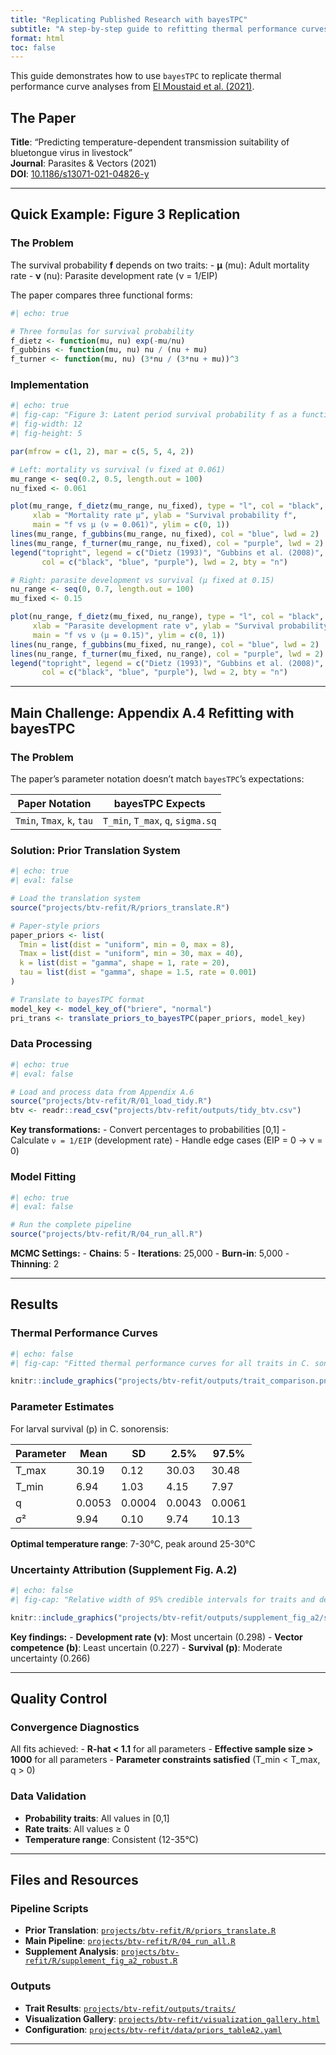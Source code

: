 ```yaml
---
title: "Replicating Published Research with bayesTPC"
subtitle: "A step-by-step guide to refitting thermal performance curves from El Moustaid et al. (2021)"
format: html
toc: false
---
```


This guide demonstrates how to use `bayesTPC` to replicate thermal performance curve analyses from [El Moustaid et al. (2021)](https://doi.org/10.1186/s13071-021-04826-y).

## The Paper

**Title**: "Predicting temperature-dependent transmission suitability of bluetongue virus in livestock"  
**Journal**: Parasites & Vectors (2021)  
**DOI**: [10.1186/s13071-021-04826-y](https://doi.org/10.1186/s13071-021-04826-y)

---

## Quick Example: Figure 3 Replication

### The Problem

The survival probability **f** depends on two traits:
- **μ** (mu): Adult mortality rate
- **ν** (nu): Parasite development rate (ν = 1/EIP)

The paper compares three functional forms:

```r
#| echo: true

# Three formulas for survival probability
f_dietz <- function(mu, nu) exp(-mu/nu)
f_gubbins <- function(mu, nu) nu / (nu + mu)
f_turner <- function(mu, nu) (3*nu / (3*nu + mu))^3
```

### Implementation

```r
#| echo: true
#| fig-cap: "Figure 3: Latent period survival probability f as a function of mortality rate μ (left) and parasite development rate ν (right)"
#| fig-width: 12
#| fig-height: 5

par(mfrow = c(1, 2), mar = c(5, 5, 4, 2))

# Left: mortality vs survival (ν fixed at 0.061)
mu_range <- seq(0.2, 0.5, length.out = 100)
nu_fixed <- 0.061

plot(mu_range, f_dietz(mu_range, nu_fixed), type = "l", col = "black", lwd = 2,
     xlab = "Mortality rate μ", ylab = "Survival probability f",
     main = "f vs μ (ν = 0.061)", ylim = c(0, 1))
lines(mu_range, f_gubbins(mu_range, nu_fixed), col = "blue", lwd = 2)
lines(mu_range, f_turner(mu_range, nu_fixed), col = "purple", lwd = 2)
legend("topright", legend = c("Dietz (1993)", "Gubbins et al. (2008)", "Turner et al. (2013)"),
       col = c("black", "blue", "purple"), lwd = 2, bty = "n")

# Right: parasite development vs survival (μ fixed at 0.15)
nu_range <- seq(0, 0.7, length.out = 100)
mu_fixed <- 0.15

plot(nu_range, f_dietz(mu_fixed, nu_range), type = "l", col = "black", lwd = 2,
     xlab = "Parasite development rate ν", ylab = "Survival probability f",
     main = "f vs ν (μ = 0.15)", ylim = c(0, 1))
lines(nu_range, f_gubbins(mu_fixed, nu_range), col = "blue", lwd = 2)
lines(nu_range, f_turner(mu_fixed, nu_range), col = "purple", lwd = 2)
legend("topright", legend = c("Dietz (1993)", "Gubbins et al. (2008)", "Turner et al. (2013)"),
       col = c("black", "blue", "purple"), lwd = 2, bty = "n")
```

---

## Main Challenge: Appendix A.4 Refitting with bayesTPC

### The Problem

The paper's parameter notation doesn't match `bayesTPC`'s expectations:

| Paper Notation | bayesTPC Expects |
|----------------|------------------|
| `Tmin`, `Tmax`, `k`, `tau` | `T_min`, `T_max`, `q`, `sigma.sq` |

### Solution: Prior Translation System

```r
#| echo: true
#| eval: false

# Load the translation system
source("projects/btv-refit/R/priors_translate.R")

# Paper-style priors
paper_priors <- list(
  Tmin = list(dist = "uniform", min = 0, max = 8),
  Tmax = list(dist = "uniform", min = 30, max = 40),
  k = list(dist = "gamma", shape = 1, rate = 20),
  tau = list(dist = "gamma", shape = 1.5, rate = 0.001)
)

# Translate to bayesTPC format
model_key <- model_key_of("briere", "normal")
pri_trans <- translate_priors_to_bayesTPC(paper_priors, model_key)
```

### Data Processing

```r
#| echo: true
#| eval: false

# Load and process data from Appendix A.6
source("projects/btv-refit/R/01_load_tidy.R")
btv <- readr::read_csv("projects/btv-refit/outputs/tidy_btv.csv")
```

**Key transformations:**
- Convert percentages to probabilities [0,1]
- Calculate `ν = 1/EIP` (development rate)
- Handle edge cases (EIP = 0 → ν = 0)

### Model Fitting

```r
#| echo: true
#| eval: false

# Run the complete pipeline
source("projects/btv-refit/R/04_run_all.R")
```

**MCMC Settings:**
- **Chains**: 5
- **Iterations**: 25,000
- **Burn-in**: 5,000
- **Thinning**: 2

---

## Results

### Thermal Performance Curves

```r
#| echo: false
#| fig-cap: "Fitted thermal performance curves for all traits in C. sonorensis"

knitr::include_graphics("projects/btv-refit/outputs/trait_comparison.png")
```

### Parameter Estimates

For larval survival (p) in C. sonorensis:

| Parameter | Mean | SD | 2.5% | 97.5% |
|-----------|------|----|------|-------|
| T_max | 30.19 | 0.12 | 30.03 | 30.48 |
| T_min | 6.94 | 1.03 | 4.15 | 7.97 |
| q | 0.0053 | 0.0004 | 0.0043 | 0.0061 |
| σ² | 9.94 | 0.10 | 9.74 | 10.13 |

**Optimal temperature range**: 7-30°C, peak around 25-30°C

### Uncertainty Attribution (Supplement Fig. A.2)

```r
#| echo: false
#| fig-cap: "Relative width of 95% credible intervals for traits and derived quantities"

knitr::include_graphics("projects/btv-refit/outputs/supplement_fig_a2/supplement_fig_a2_robust.png")
```

**Key findings:**
- **Development rate (ν)**: Most uncertain (0.298)
- **Vector competence (b)**: Least uncertain (0.227)
- **Survival (p)**: Moderate uncertainty (0.266)

---

## Quality Control

### Convergence Diagnostics

All fits achieved:
- **R-hat < 1.1** for all parameters
- **Effective sample size > 1000** for all parameters
- **Parameter constraints satisfied** (T_min < T_max, q > 0)

### Data Validation

- **Probability traits**: All values in [0,1]
- **Rate traits**: All values ≥ 0
- **Temperature range**: Consistent (12-35°C)

---

## Files and Resources

### Pipeline Scripts

- **Prior Translation**: [`projects/btv-refit/R/priors_translate.R`](projects/btv-refit/R/priors_translate.R)
- **Main Pipeline**: [`projects/btv-refit/R/04_run_all.R`](projects/btv-refit/R/04_run_all.R)
- **Supplement Analysis**: [`projects/btv-refit/R/supplement_fig_a2_robust.R`](projects/btv-refit/R/supplement_fig_a2_robust.R)

### Outputs

- **Trait Results**: [`projects/btv-refit/outputs/traits/`](projects/btv-refit/outputs/traits/)
- **Visualization Gallery**: [`projects/btv-refit/visualization_gallery.html`](projects/btv-refit/visualization_gallery.html)
- **Configuration**: [`projects/btv-refit/data/priors_tableA2.yaml`](projects/btv-refit/data/priors_tableA2.yaml)

---

